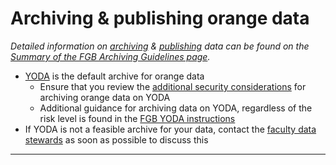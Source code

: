 

# Archiving & publishing orange data

*Detailed information on [archiving](https://fgb-rdm.nl/rdm/definitions/Definitions.html#archivingdata){target="_blank"} & [publishing](https://fgb-rdm.nl/rdm/definitions/Definitions.html#publishingdata){target="_blank"} data can be found on the [Summary of the FGB Archiving Guidelines page](https://fgb-rdm.nl/rdm/archiving/ArchivingGuidelinesSummary.html){target="_blank"}.*

-   [YODA](https://rdm.vu.nl/topics/yoda.html){target="_blank"} is the default archive for orange data
    -   Ensure that you review the [additional security considerations](https://fgb-rdm.nl/rdm/tools/YODAInstructionsFGB.html#protection){target="_blank"} for archiving orange data on YODA
    -   Additional guidance for archiving data on YODA, regardless of the risk level is found in the [FGB YODA instructions](https://fgb-rdm.nl/rdm/tools/YODAInstructionsFGB.html#furtherArchiving){target="_blank"}
-   If YODA is not a feasible archive for your data, contact the [faculty data stewards](mailto:research.data.fgb@vu.nl) as soon as possible to discuss this

------------------------------------------------------------------------

<br>
